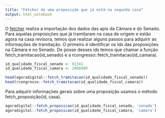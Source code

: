 ```yaml
---
title: "Fetcher de uma proposição que já está na segunda casa"
output: html_notebook
---
```


O [fetcher](https://github.com/analytics-ufcg/agora-digital/blob/master/R/fetcher.R) realiza a importação dos dados das apis da Câmara e do Senado.
Para aquelas proposições que já tramitaram na casa de origem e estão agora na casa revisora, temos que realizar alguns passos para adquirir as informações de tramitação. O primeiro é identificar os ids das proposições na Câmara e no Senado. De posse desses ids temos que chamar a função fetch_tramitacao(id_senado) e a rcongresso::fetch_tramitacao(id_camara).

```r
id_qualidade_fiscal_senado <- 91341
id_qualidade_fiscal_camara <- 2088990

head(agoradigital::fetch_tramitacao(id_qualidade_fiscal_senado))
head(rcongresso::fetch_tramitacao(id_qualidade_fiscal_camara))
```

Para adquirir informações gerais sobre uma proposição usamos o método fetch_proposição(id, casa).

```r
agoradigital::fetch_proposicao(id_qualidade_fiscal_senado, 'senado')
agoradigital::fetch_proposicao(id_qualidade_fiscal_camara, 'camara')
```
